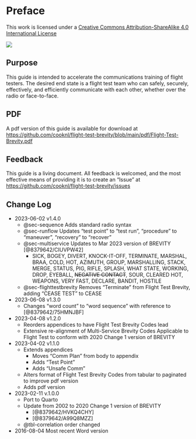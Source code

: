 # Preface {.unnumbered}

::: {layout-ncol=2}
This work is licensed under a [Creative Commons Attribution-ShareAlike 4.0 International License](http://creativecommons.org/licenses/by-sa/4.0/)

![](./images/cc-by-sa-4.0.png) 
:::

## Purpose

This guide is intended to accelerate the communications training of flight testers. The desired end state is a flight test team who can safely, securely, effectively, and efficiently communicate with each other, whether over the radio or face-to-face.

## PDF

A pdf version of this guide is available for download at <https://github.com/cooknl/flight-test-brevity/blob/main/pdf/Flight-Test-Brevity.pdf>

## Feedback

This guide is a living document. All feedback is welcomed, and the most effective means of providing it is to create an "Issue" at <https://github.com/cooknl/flight-test-brevity/issues>

## Change Log

- 2023-06-02 v1.4.0
    - @sec-sequence Adds standard radio syntax
    - @sec-runflow Updates "test point" to "test run", "procedure" to "maneuver", "recovery" to "recover"
    - @sec-multiservice Updates to Mar 2023 version of BREVITY [@8379642/CIUVPW42]
        - SICK, BOGEY, DIVERT, KNOCK-IT-OFF, TERMINATE, MARSHAL, BRAA, COLD, HOT, AZIMUTH, GROUP, MARSHALLING, STACK, MERGE, STATUS, PIG, RIFLE, SPLASH, WHAT STATE, WORKING, DROP, EYEBALL, ~~NEGATIVE CONTACT~~, SOUR, CLEARED HOT, WEAPONS, VERY FAST, DECLARE, BANDIT, HOSTILE
    - @sec-flighttestbrevity Removes "Terminate" from Flight Test Brevity, adding "CEASE TEST" to CEASE
- 2023-06-08 v1.3.0
    - Changes "word count" to "word sequence" with reference to [@8379642/75HMNJBF]
- 2023-04-08 v1.2.0
    - Reorders appendices to have Flight Test Brevity Codes lead
    - Extensive re-alignment of Multi-Service Brevity Codes Applicable to Flight Test to conform with 2020 Change 1 version of BREVITY
- 2023-04-02 v1.1.0
    - Extends appendices
        - Moves "Comm Plan" from body to appendix
        - Adds "Test Point"
        - Adds "Unsafe Comm"
    - Alters format of Flight Test Brevity Codes from tabular to paginated to improve pdf version
    - Adds pdf version
- 2023-02-11 v.1.0.0
    - Port to Quarto
    - Update from 2002 to 2020 Change 1 version of BREVITY
        - [@8379642/HVKQ4CHY]
        - [@8379642/A99Q8MZZ]
    - @tbl-correlation order changed
- 2016-08-04 Most recent Word version
